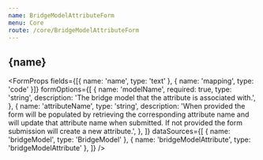 ```yaml
---
name: BridgeModelAttributeForm
menu: Core
route: /core/BridgeModelAttributeForm
---
```




<h2>{name}</h2>

<FormProps
  fields={[{ name: 'name', type: 'text' }, { name: 'mapping', type: 'code' }]}
  formOptions={[
    {
      name: 'modelName',
      required: true,
      type: 'string',
      description: 'The bridge model that the attribute is associated with.',
    },
    {
      name: 'attributeName',
      type: 'string',
      description:
        'When provided the form will be populated by retrieving the corresponding attribute name and will update that attribute name when submitted. If not provided the form submission will create a new attribute.',
    },
  ]}
  dataSources={[
    { name: 'bridgeModel', type: 'BridgeModel' },
    { name: 'bridgeModelAttribute', type: 'bridgeModelAttribute' },
  ]}
/>
